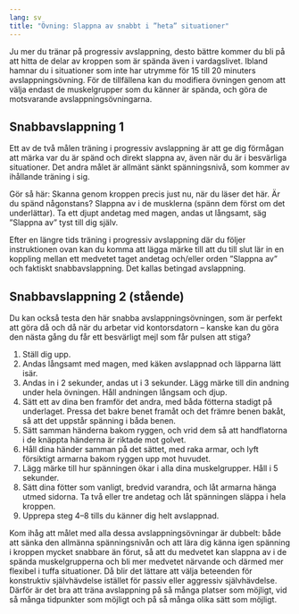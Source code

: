 ```yaml
---
lang: sv
title: "Övning: Slappna av snabbt i ”heta” situationer"
---
```


Ju mer du tränar på progressiv avslappning, desto bättre kommer du bli
på att hitta de delar av kroppen som är spända även i vardagslivet.
Ibland hamnar du i situationer som inte har utrymme för 15 till 20
minuters avslappningsövning. För de tillfällena kan du modifiera
övningen genom att välja endast de muskelgrupper som du känner är
spända, och göra de motsvarande avslappningsövningarna.

## Snabbavslappning 1

Ett av de två målen träning i progressiv avslappning är att ge dig
förmågan att märka var du är spänd och direkt slappna av, även när du är
i besvärliga situationer. Det andra målet är allmänt sänkt
spänningsnivå, som kommer av ihållande träning i sig.

Gör så här: Skanna genom kroppen precis just nu, när du läser det här.
Är du spänd någonstans? Slappna av i de musklerna (spänn dem först om
det underlättar). Ta ett djupt andetag med magen, andas ut långsamt, säg
”Slappna av” tyst till dig själv. 

Efter en längre tids träning i progressiv avslappning där du följer instruktionen ovan kan du komma att lägga märke till att du till slut lär in en koppling mellan ett medvetet taget andetag och/eller orden ”Slappna av” och faktiskt snabbavslappning. Det kallas betingad avslappning.

<!-- ##240cfc5999707bdd2883ac94b20218e9= -->

## Snabbavslappning 2 (stående)

Du kan också testa den här snabba avslappningsövningen, som är perfekt
att göra då och då när du arbetar vid kontorsdatorn -- kanske kan du
göra den nästa gång du får ett besvärligt mejl som får pulsen att stiga?

1.  Ställ dig upp.
2.  Andas långsamt med magen, med käken avslappnad och läpparna lätt
    isär.
3.  Andas in i 2 sekunder, andas ut i 3 sekunder. Lägg märke till din
    andning under hela övningen. Håll andningen långsam och djup.
4.  Sätt ett av dina ben framför det andra, med båda fötterna stadigt på
    underlaget. Pressa det bakre benet framåt och det främre benen
    bakåt, så att det uppstår spänning i båda benen.
5.  Sätt samman händerna bakom ryggen, och vrid dem så att handflatorna
    i de knäppta händerna är riktade mot golvet.
6.  Håll dina händer samman på det sättet, med raka armar, och
    lyft försiktigt armarna bakom ryggen upp mot huvudet.
7.  Lägg märke till hur spänningen ökar i alla dina muskelgrupper. Håll
    i 5 sekunder.
8.  Sätt dina fötter som vanligt, bredvid varandra, och låt armarna
    hänga utmed sidorna. Ta två eller tre andetag och låt spänningen
    släppa i hela kroppen.
9.  Upprepa steg 4--8 tills du känner dig helt avslappnad.

Kom ihåg att målet med alla dessa avslappningsövningar är dubbelt: både
att sänka den allmänna spänningsnivån och att lära dig känna igen
spänning i kroppen mycket snabbare än förut, så att du medvetet kan
slappna av i de spända muskelgrupperna och bli mer medvetet närvande och
därmed mer flexibel i tuffa situationer. Då blir det lättare att välja
beteenden för konstruktiv självhävdelse istället för passiv eller
aggressiv självhävdelse. Därför är det bra att träna avslappning på så
många platser som möjligt, vid så många tidpunkter som möjligt och på så
många olika sätt som möjligt.
